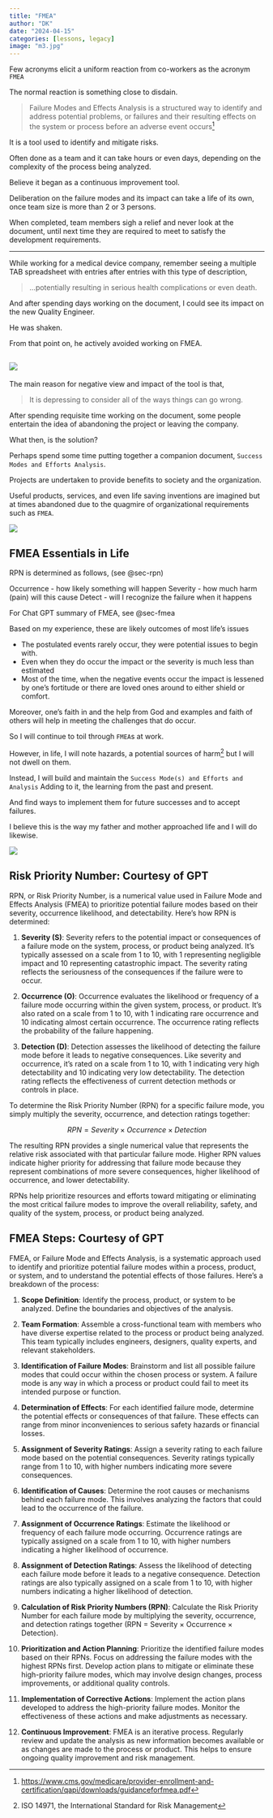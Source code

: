 ```yaml
---
title: "FMEA"
author: "DK"
date: "2024-04-15"
categories: [lessons, legacy]
image: "m3.jpg"
---
```


Few acronyms elicit a uniform reaction from co-workers as the acronym `FMEA`

The normal reaction is something close to disdain.

> Failure Modes and Effects Analysis is a structured way to identify and address potential problems, or failures and their resulting effects on the system or process before an adverse event occurs^[<https://www.cms.gov/medicare/provider-enrollment-and-certification/qapi/downloads/guidanceforfmea.pdf>]

It is a tool used to identify and mitigate risks.

Often done as a team and it can take hours or even days, depending on the complexity of the process being analyzed.

Believe it began as a continuous improvement tool.

Deliberation on the failure modes and its impact can take a life of its own, once team size is more than 2 or 3 persons.

When completed, team members sigh a relief and never look at the document, until next time they are required to meet to satisfy the development requirements.

---

While working for a medical device company, remember seeing a multiple TAB spreadsheet with entries after entries with this type of description,

> ...potentially resulting in serious health complications or even death.

And after spending days working on the document, I could see its impact on the new Quality Engineer.

He was shaken.

From that point on, he actively avoided working on FMEA.

![](m3.jpg)
---

The main reason for negative view and impact of the tool is that,

> It is depressing to consider all of the ways things can go wrong.

After spending requisite time working on the document, some people entertain the idea of abandoning the project or leaving the company.

What then, is the solution?

Perhaps spend some time putting together a companion document, `Success Modes and Efforts Analysis`.

Projects are undertaken to provide benefits to society and the organization.

Useful products, services, and even life saving inventions are imagined but at times abandoned due to the quagmire of organizational requirements such as `FMEA`.

![](m2.jpg)

## FMEA Essentials in Life

RPN is determined as follows, (see @sec-rpn)

Occurrence - how likely something will happen
Severity - how much harm (pain) will this cause
Detect - will I recognize the failure when it happens

For Chat GPT summary of FMEA, see @sec-fmea

Based on my experience, these are likely outcomes of most life's issues

- The postulated events rarely occur, they were potential issues to begin with.
- Even when they do occur the impact or the severity is much less than estimated
- Most of the time, when the negative events occur the impact is lessened by one's fortitude or there are loved ones around to either shield or comfort.

Moreover, one's faith in and the help from God and examples and faith of others will help in meeting the challenges that do occur.

So I will continue to toil through `FMEA`s at work.

However, in life, I will note hazards, a potential sources of harm^[ISO 14971, the International Standard for Risk Management] but I will not dwell on them.

Instead, I will build and maintain the `Success Mode(s) and Efforts and Analysis`
Adding to it, the learning from the past and present.

And find ways to implement them for future successes and to accept failures.

I believe this is the way my father and mother approached life and I will do likewise.

![](m1.jpg)

## Risk Priority Number: Courtesy of GPT {#sec-rpn}

RPN, or Risk Priority Number, is a numerical value used in Failure Mode and Effects Analysis (FMEA) to prioritize potential failure modes based on their severity, occurrence likelihood, and detectability. Here's how RPN is determined:

1.  **Severity (S)**: Severity refers to the potential impact or consequences of a failure mode on the system, process, or product being analyzed. It's typically assessed on a scale from 1 to 10, with 1 representing negligible impact and 10 representing catastrophic impact. The severity rating reflects the seriousness of the consequences if the failure were to occur.

2.  **Occurrence (O)**: Occurrence evaluates the likelihood or frequency of a failure mode occurring within the given system, process, or product. It's also rated on a scale from 1 to 10, with 1 indicating rare occurrence and 10 indicating almost certain occurrence. The occurrence rating reflects the probability of the failure happening.

3.  **Detection (D)**: Detection assesses the likelihood of detecting the failure mode before it leads to negative consequences. Like severity and occurrence, it's rated on a scale from 1 to 10, with 1 indicating very high detectability and 10 indicating very low detectability. The detection rating reflects the effectiveness of current detection methods or controls in place.

To determine the Risk Priority Number (RPN) for a specific failure mode, you simply multiply the severity, occurrence, and detection ratings together:

$$ RPN = Severity×Occurrence×Detection $$

The resulting RPN provides a single numerical value that represents the relative risk associated with that particular failure mode. Higher RPN values indicate higher priority for addressing that failure mode because they represent combinations of more severe consequences, higher likelihood of occurrence, and lower detectability.

RPNs help prioritize resources and efforts toward mitigating or eliminating the most critical failure modes to improve the overall reliability, safety, and quality of the system, process, or product being analyzed.

## FMEA Steps: Courtesy of GPT {#sec-fmea}

FMEA, or Failure Mode and Effects Analysis, is a systematic approach used to identify and prioritize potential failure modes within a process, product, or system, and to understand the potential effects of those failures. Here's a breakdown of the process:

1.  **Scope Definition**: Identify the process, product, or system to be analyzed. Define the boundaries and objectives of the analysis.

2.  **Team Formation**: Assemble a cross-functional team with members who have diverse expertise related to the process or product being analyzed. This team typically includes engineers, designers, quality experts, and relevant stakeholders.

3.  **Identification of Failure Modes**: Brainstorm and list all possible failure modes that could occur within the chosen process or system. A failure mode is any way in which a process or product could fail to meet its intended purpose or function.

4.  **Determination of Effects**: For each identified failure mode, determine the potential effects or consequences of that failure. These effects can range from minor inconveniences to serious safety hazards or financial losses.

5.  **Assignment of Severity Ratings**: Assign a severity rating to each failure mode based on the potential consequences. Severity ratings typically range from 1 to 10, with higher numbers indicating more severe consequences.

6.  **Identification of Causes**: Determine the root causes or mechanisms behind each failure mode. This involves analyzing the factors that could lead to the occurrence of the failure.

7.  **Assignment of Occurrence Ratings**: Estimate the likelihood or frequency of each failure mode occurring. Occurrence ratings are typically assigned on a scale from 1 to 10, with higher numbers indicating a higher likelihood of occurrence.

8.  **Assignment of Detection Ratings**: Assess the likelihood of detecting each failure mode before it leads to a negative consequence. Detection ratings are also typically assigned on a scale from 1 to 10, with higher numbers indicating a higher likelihood of detection.

9.  **Calculation of Risk Priority Numbers (RPN)**: Calculate the Risk Priority Number for each failure mode by multiplying the severity, occurrence, and detection ratings together (RPN = Severity × Occurrence × Detection).

10. **Prioritization and Action Planning**: Prioritize the identified failure modes based on their RPNs. Focus on addressing the failure modes with the highest RPNs first. Develop action plans to mitigate or eliminate these high-priority failure modes, which may involve design changes, process improvements, or additional quality controls.

11. **Implementation of Corrective Actions**: Implement the action plans developed to address the high-priority failure modes. Monitor the effectiveness of these actions and make adjustments as necessary.

12. **Continuous Improvement**: FMEA is an iterative process. Regularly review and update the analysis as new information becomes available or as changes are made to the process or product. This helps to ensure ongoing quality improvement and risk management.
